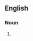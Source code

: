 ==English==

===Noun===
{{head|en|noun plural form|head=[[steak]] [[sauce]]s}}

# {{plural of|steak sauce|lang=en}}